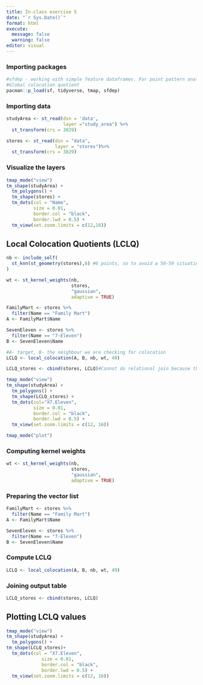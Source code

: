 ```yaml
---
title: In-class exercise 5
date: "`r Sys.Date()`"
format: html
execute: 
  message: false
  warning: false
editor: visual
---
```


### Importing packages

```r
#sfdep - working with simple feature dataframes. For point pattern analysis
#Global colocation quotient 
pacman::p_load(sf, tidyverse, tmap, sfdep)
```

### Importing data

```r
studyArea <- st_read(dsn = 'data',
                     layer ="study_area") %>%
  st_transform(crs = 3829)
```

```r
stores <- st_read(dsn = "data",
                  layer = "stores")%>%
  st_transform(crs = 3829)
```

### Visualize the layers

```r
tmap_mode("view")
tm_shape(studyArea) +
  tm_polygons() +
  tm_shape(stores) +
  tm_dots(col = "Name",
          size = 0.01,
          border.col = "black",
          border.lwd = 0.5) +
  tm_view(set.zoom.limits = c(12,16))
```

## Local Colocation Quotients (LCLQ)

```r
nb <- include_self(
  st_knn(st_geometry(stores),6) #6 points, so to avoid a 50-50 situation, we include self so that it is always uneven
)

wt <- st_kernel_weights(nb,
                        stores,
                        "gaussian",
                        adaptive = TRUE)

FamilyMart <- stores %>%
  filter(Name == "Family Mart")
A <- FamilyMart$Name

SevenEleven <- stores %>%
  filter(Name == "7-Eleven")
B <- SevenEleven$Name

#A- target, B- the neighbour we are checking for colocation
LCLQ <- local_colocation(A, B, nb, wt, 49)

LCLQ_stores <- cbind(stores, LCLQ)#Cannot do relational join because the two layers dont ahve unique identifier

tmap_mode("view")
tm_shape(studyArea) +
  tm_polygons() +
  tm_shape(LCLQ_stores) +
  tm_dots(col="X7.Eleven",
          size = 0.01,
          border.col = "black",
          border.lwd = 0.5) +
  tm_view(set.zoom.limits = c(12, 16))
```

```r
tmap_mode("plot")
```

### Computing kernel weights

```r
wt <- st_kernel_weights(nb, 
                        stores, 
                        "gaussian", 
                        adaptive = TRUE)
```

### Preparing the vector list

```r
FamilyMart <- stores %>%
  filter(Name == "Family Mart")
A <- FamilyMart$Name
```

```r
SevenEleven <- stores %>%
  filter(Name == "7-Eleven")
B <- SevenEleven$Name
```

### Compute LCLQ

```r
LCLQ <- local_colocation(A, B, nb, wt, 49)
```

### Joining output table

```r
LCLQ_stores <- cbind(stores, LCLQ)
```

## Plotting LCLQ values

```r
tmap_mode("view")
tm_shape(studyArea) +
  tm_polygons() +
tm_shape(LCLQ_stores)+ 
  tm_dots(col = "X7.Eleven",
             size = 0.01,
             border.col = "black",
             border.lwd = 0.5) +
  tm_view(set.zoom.limits = c(12, 16))
```
